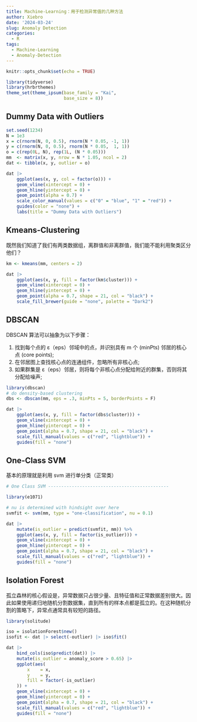 ```yaml
---
title: Machine-Learning：用于检测异常值的几种方法
author: Xiebro
date: '2024-03-24'
slug: Anomaly Detection
categories:
  - R
tags:
  - Machine-Learning
  - Anomaly-Detection
---
```


```r
knitr::opts_chunk$set(echo = TRUE)
```

```r
library(tidyverse)
library(hrbrthemes)
theme_set(theme_ipsum(base_family = "Kai",
                      base_size = 8))
```

## Dummy Data with Outliers
```r
set.seed(1234)
N = 1e3
x = c(rnorm(N, 0, 0.5), rnorm(N * 0.05, -1, 1))
y = c(rnorm(N, 0, 0.5), rnorm(N * 0.05,  1, 1))
o = c(rep(0L, N), rep(1L, (N * 0.05)))
mm  <- matrix(x, y, nrow = N * 1.05, ncol = 2)
dat <- tibble(x, y, outlier = o)

dat |>
    ggplot(aes(x, y, col = factor(o))) +
    geom_vline(xintercept = 0) + 
    geom_hline(yintercept = 0) + 
    geom_point(alpha = 0.7) +
    scale_color_manual(values = c("0" = "blue", "1" = "red")) +
    guides(color = "none") +
    labs(title = "Dummy Data with Outliers")

```

## Kmeans-Clustering
既然我们知道了我们有两类数据组，离群值和非离群值，我们能不能利用聚类区分他们？
```r
km <- kmeans(mm, centers = 2)

dat |> 
    ggplot(aes(x, y, fill = factor(km$cluster))) + 
    geom_vline(xintercept = 0) + 
    geom_hline(yintercept = 0) + 
    geom_point(alpha = 0.7, shape = 21, col = "black") + 
    scale_fill_brewer(guide = "none", palette = "Dark2")
```


## DBSCAN
DBSCAN 算法可以抽象为以下步骤：

1. 找到每个点的 ε（eps）邻域中的点，并识别具有 m 个 (minPts) 邻居的核心点 (core points);
2. 在邻居图上查找核心点的连通组件，忽略所有非核心点;
3. 如果群集是 ε（eps）邻居，则将每个非核心点分配给附近的群集，否则将其分配给噪声;

```r
library(dbscan)
# do density-based clustering
dbs <- dbscan(mm, eps = .3, minPts = 5, borderPoints = F)

dat |> 
    ggplot(aes(x, y, fill = factor(dbs$cluster))) + 
    geom_vline(xintercept = 0) + 
    geom_hline(yintercept = 0) + 
    geom_point(alpha = 0.7, shape = 21, col = "black") + 
    scale_fill_manual(values = c("red", "lightblue")) +
    guides(fill = "none")
```

## One-Class SVM
基本的原理就是利用 svm 进行单分类（正常类）

```r
# One Class SVM ----------------------------------------------

library(e1071)

# nu is determined with hindsight over here
svmfit <- svm(mm, type = "one-classification", nu = 0.1)

dat |> 
    mutate(is_outlier = predict(svmfit, mm)) %>% 
    ggplot(aes(x, y, fill = factor(is_outlier))) + 
    geom_vline(xintercept = 0) + 
    geom_hline(yintercept = 0) + 
    geom_point(alpha = 0.7, shape = 21, col = "black") + 
    scale_fill_manual(values = c("red", "lightblue")) +
    guides(fill = "none")
```

## Isolation Forest
孤立森林的核心假设是，异常数据只占很少量、且特征值和正常数据差别很大。因此如果使用递归地随机分割数据集，直到所有的样本点都是孤立的。在这种随机分割的策略下，异常点通常具有较短的路径。

```r
library(solitude)

iso = isolationForest$new()
isofit <- dat |> select(-outlier) |> iso$fit()

dat |> 
    bind_cols(iso$predict(dat)) |> 
    mutate(is_outlier = anomaly_score > 0.65) |> 
    ggplot(aes(
        x    = x,
        y    = y,
        fill = factor(-is_outlier)
    )) + 
    geom_vline(xintercept = 0) + 
    geom_hline(yintercept = 0) + 
    geom_point(alpha = 0.7, shape = 21, col = "black") + 
    scale_fill_manual(values = c("red", "lightblue")) +
    guides(fill = "none")
```

